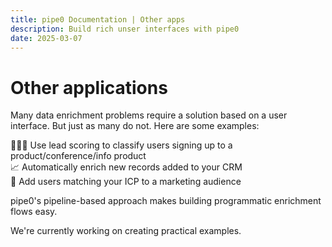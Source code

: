 ```yaml
---
title: pipe0 Documentation | Other apps
description: Build rich unser interfaces with pipe0
date: 2025-03-07
---
```


# Other applications

Many data enrichment problems require a solution based on a user interface. But just as many do not. Here are some examples:

🙆🏼‍♂️ Use lead scoring to classify users signing up to a product/conference/info product <br />
📈 Automatically enrich new records added to your CRM <br />
🤖 Add users matching your ICP to a marketing audience <br />

pipe0's <AppLink linkType="pipeline">pipeline</AppLink>-based approach makes building programmatic enrichment flows 
easy.

We're currently working on creating practical examples.